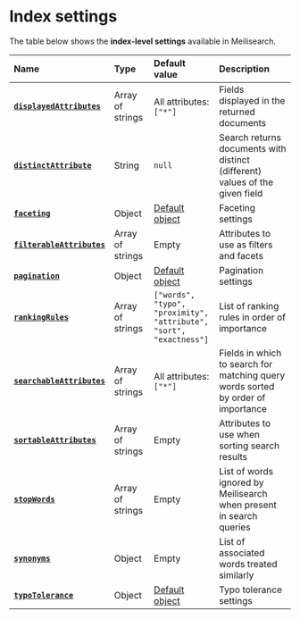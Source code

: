 # Index settings

The table below shows the **index-level settings** available in Meilisearch.

| Name                                                                           | Type             | Default value                                                                                    | Description                                                                      |
| :----------------------------------------------------------------------------- | :--------------- | :----------------------------------------------------------------------------------------------- | :------------------------------------------------------------------------------- |
| **[`displayedAttributes`](/reference/api/settings.md#displayed-attributes)**   | Array of strings | All attributes: `["*"]`                                                                          | Fields displayed in the returned documents                                       |
| **[`distinctAttribute`](/reference/api/settings.md#distinct-attribute)**       | String           | `null`                                                                                           | Search returns documents with distinct (different) values of the given field     |
| **[`faceting`](/reference/api/settings.md#faceting)**                          | Object           | [Default object](/reference/api/settings.md#faceting-object)                                     | Faceting settings                                                                |
| **[`filterableAttributes`](/reference/api/settings.md#filterable-attributes)** | Array of strings | Empty                                                                                            | Attributes to use as filters and facets                                          |
| **[`pagination`](/reference/api/settings.md#pagination)**                      | Object           | [Default object](/reference/api/settings.md#pagination-object)                                   | Pagination settings                                                              |
| **[`rankingRules`](/reference/api/settings.md#ranking-rules)**                 | Array of strings | `["words",`<br />`"typo",`<br />`"proximity",`<br />`"attribute",`<br />`"sort",`<br />`"exactness"]` | List of ranking rules in order of importance                                     |
| **[`searchableAttributes`](/reference/api/settings.md#searchable-attributes)** | Array of strings | All attributes: `["*"]`                                                                          | Fields in which to search for matching query words sorted by order of importance |
| **[`sortableAttributes`](/reference/api/settings.md#sortable-attributes)**     | Array of strings | Empty                                                                                            | Attributes to use when sorting search results                                    |
| **[`stopWords`](/reference/api/settings.md#stop-words)**                       | Array of strings | Empty                                                                                            | List of words ignored by Meilisearch when present in search queries              |
| **[`synonyms`](/reference/api/settings.md#synonyms)**                          | Object           | Empty                                                                                            | List of associated words treated similarly                                       |
| **[`typoTolerance`](/reference/api/settings.md#typo-tolerance)**               | Object           | [Default object](/reference/api/settings.md#typo-tolerance-object)                               | Typo tolerance settings                                                          |

